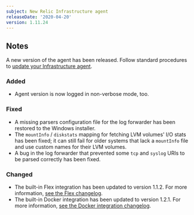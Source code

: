 ```yaml
---
subject: New Relic Infrastructure agent
releaseDate: '2020-04-20'
version: 1.11.24
---
```


## Notes

A new version of the agent has been released. Follow standard procedures to [update your Infrastructure agent](/docs/infrastructure/new-relic-infrastructure/installation/update-infrastructure-agent).

### Added

* Agent version is now logged in non-verbose mode, too.

### Fixed

* A missing parsers configuration file for the log forwarder has been restored to the Windows installer.
* The `mountInfo` / `diskstats` mapping for fetching LVM volumes' I/O stats has been fixed; it can still fail for older systems that lack a `mountInfo` file and use custom names for their LVM volumes.
* A bug in the log forwarder that prevented some `tcp` and `syslog` URIs to be parsed correctly has been fixed.

### Changed

* The built-in Flex integration has been updated to version 1.1.2. For more information, [see the Flex changelog](https://github.com/newrelic/nri-flex/blob/master/CHANGELOG.md).
* The built-in Docker integration has been updated to version 1.2.1. For more information, [see the Docker integration changelog](https://github.com/newrelic/nri-docker/blob/master/CHANGELOG.md).
